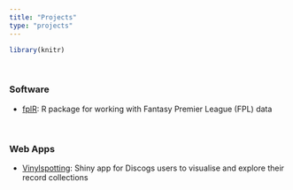 ```yaml
---
title: "Projects"
type: "projects"
---
```


```r
library(knitr)
```

<br>

### Software

* [fplR](https://ewenme.github.io/fplR/): R package for working with Fantasy Premier League (FPL) data

<br>

### Web Apps

* [Vinylspotting](https://ewenme.shinyapps.io/vinylspotting/): Shiny app for Discogs users to visualise and explore their record collections